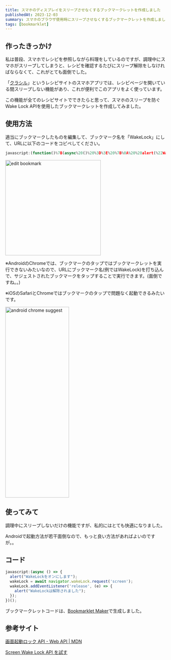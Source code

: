 ```yaml
---
title: スマホのディスプレイをスリープさせなくするブックマークレットを作成しました
publishedAt: 2023-12-03
summary: スマホのブラウザ使用時にスリープさせなくするブックマークレットを作成しました
tags: [bookmarklet]
---
```


## 作ったきっかけ

私は普段、スマホでレシピを参照しながら料理をしているのですが、調理中にスマホがスリープしてしまうと、レシピを確認するたびにスリープ解除をしなければならなくて、これがとても面倒でした。

「[クラシル](https://www.kurashiru.com/)」というレシピサイトのスマホアプリでは、レシピページを開いている間スリープしない機能があり、これが便利でこのアプリをよく使っています。

この機能が全てのレシピサイトでできたらと思って、スマホのスリープを防ぐWake Lock APIを使用したブックマークレットを作成してみました。

## 使用方法

適当にブックマークしたものを編集して、ブックマーク名を「WakeLock」にして、URLに以下のコードをコピペしてください。

```js
javascript:(function()%7B(async%20()%20%3D%3E%20%7B%0A%20%20alert(%22WakeLock%E3%82%92%E3%82%AA%E3%83%B3%E3%81%AB%E3%81%97%E3%81%BE%E3%81%99%22)%3B%0A%20%20wakeLock%20%3D%20await%20navigator.wakeLock.request('screen')%3B%0A%20%20wakeLock.addEventListener('release'%2C%20(e)%20%3D%3E%20%7B%0A%20%20%20%20alert(%22WakeLock%E3%81%AF%E8%A7%A3%E9%99%A4%E3%81%95%E3%82%8C%E3%81%BE%E3%81%97%E3%81%9F%22)%3B%20%20%20%20%20%20%20%20%20%20%20%20%20%20%20%20%20%20%20%20%20%20%0A%20%20%7D)%3B%0A%7D)()%3B%7D)()%3B
```

<Image
  src="/images/wake-lock-bookmarklet/edit-bookmark.png"
  alt="edit bookmark"
  width="300"
  height="300"
/>

※AndroidのChromeでは、ブックマークのタップではブックマークレットを実行できないみたいなので、URLにブックマーク名(例ではWakeLock)を打ち込んで、サジェストされたブックマークをタップすることで実行できます。(面倒ですね。。)

※iOSのSafariとChromeではブックマークのタップで問題なく起動できるみたいです。

<Image
  src="/images/wake-lock-bookmarklet/chrome-bookmarklet.png"
  alt="android chrome suggest"
  width="200"
  height="600"
/>

## 使ってみて

調理中にスリープしないだけの機能ですが、私的にはとても快適になりました。

Androidで起動方法が若干面倒なので、もっと良い方法があればよいのですが。。

## コード

```js
javascript:(async () => {
  alert("WakeLockをオンにします");
  wakeLock = await navigator.wakeLock.request('screen');
  wakeLock.addEventListener('release', (e) => {
    alert("WakeLockは解除されました");                      
  });
})();
```

ブックマークレットコードは、[Bookmarklet Maker](https://caiorss.github.io/bookmarklet-maker/)で生成しました。


## 参考サイト

[画面起動ロック API - Web API | MDN](https://developer.mozilla.org/ja/docs/Web/API/Screen_Wake_Lock_API)

[Screen Wake Lock API を試す](https://misc.laboradian.com/web-test/007/)